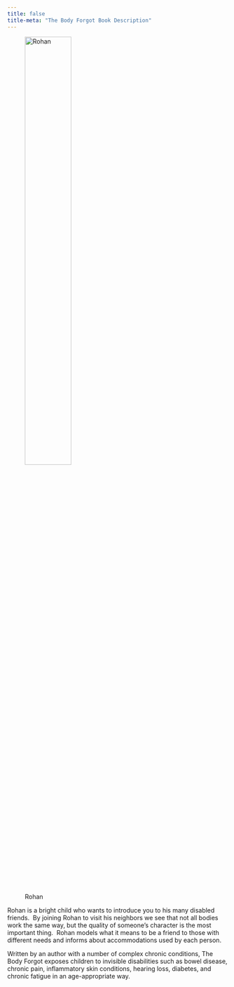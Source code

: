 ```yaml
---
title: false
title-meta: "The Body Forgot Book Description"
---
```


![Rohan](Screenshot_Rohan_hero.png){fig-alt="Indian boy with short hair, purple glasses, red t-shirt with white long-sleeve shirt underneath, blue shorts, and grey tennis shoes lifting his arm in victory or greeting" fig-align="center" width="50%"}

Rohan is a bright child who wants to introduce you to his many disabled friends.  By joining Rohan to visit his neighbors we see that not all bodies work the same way, but the quality of someone’s character is the most important thing.  Rohan models what it means to be a friend to those with different needs and informs about accommodations used by each person.  

Written by an author with a number of complex chronic conditions, The Body Forgot exposes children to invisible disabilities such as bowel disease, chronic pain, inflammatory skin conditions, hearing loss, diabetes, and chronic fatigue in an age-appropriate way.  

